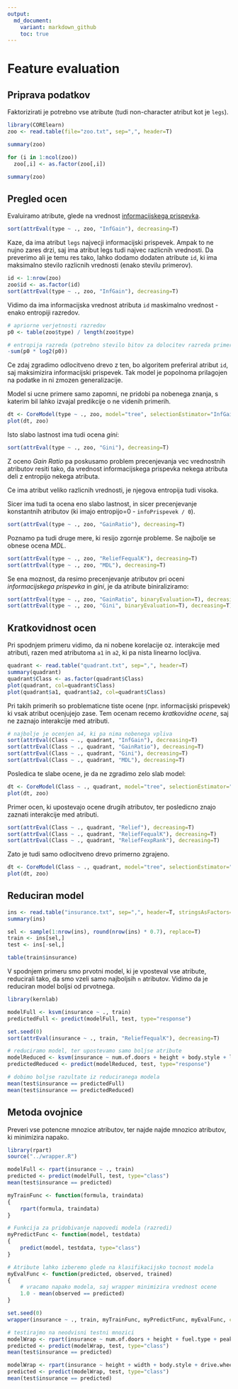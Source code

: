 ```yaml
---
output: 
  md_document:
    variant: markdown_github
    toc: true
---
```

# Feature evaluation

## Priprava podatkov

Faktorizirati je potrebno vse atribute (tudi non-character atribut kot je `legs`).
```R
library(CORElearn)
zoo <- read.table(file="zoo.txt", sep=",", header=T)

summary(zoo)

for (i in 1:ncol(zoo))
  zoo[,i] <- as.factor(zoo[,i])

summary(zoo)
```
## Pregled ocen

Evaluiramo atribute, glede na vrednost [informacijskega prispevka](https://en.wikipedia.org/wiki/Information_gain_in_decision_trees).
```R
sort(attrEval(type ~ ., zoo, "InfGain"), decreasing=T)
```

Kaze, da ima atribut `legs` najvecji informacijski prispevek. Ampak to ne nujno zares drzi, saj ima atribut legs tudi najvec razlicnih vrednosti. Da preverimo ali je temu res tako, lahko dodamo dodaten atribute `id`, ki ima maksimalno stevilo razlicnih vrednosti (enako stevilu primerov).

```R
id <- 1:nrow(zoo)
zoo$id <- as.factor(id)
sort(attrEval(type ~ ., zoo, "InfGain"), decreasing=T)
```

Vidimo da ima informacijska vrednost atributa `id` maskimalno vrednost - enako entropiji razredov.
```R
# apriorne verjetnosti razredov
p0 <- table(zoo$type) / length(zoo$type)

# entropija razreda (potrebno stevilo bitov za dolocitev razreda primera)
-sum(p0 * log2(p0))
```

Ce zdaj zgradimo odlocitveno drevo z ten, bo algoritem preferiral atribut `id`, saj maksimizira informacijski prispevek. 
Tak model je popolnoma prilagojen na podatke in ni zmozen generalizacije.

Model si ucne primere samo zapomni, ne pridobi pa nobenega znanja, s katerim bil lahko izvajal predikcije o ne videnih primerih.
```R
dt <- CoreModel(type ~ ., zoo, model="tree", selectionEstimator="InfGain")
plot(dt, zoo)
```

Isto slabo lastnost ima tudi ocena *gini*:    
```R
sort(attrEval(type ~ ., zoo, "Gini"), decreasing=T)
```

Z oceno *Gain Ratio* pa poskusamo problem precenjevanja vec vrednostnih atributov resiti tako,
da vrednost informacijskega prispevka nekega atributa deli z entropijo nekega atributa.

Ce ima atribut veliko razlicnih vrednosti, je njegova entropija tudi visoka.

Sicer ima tudi ta ocena eno slabo lastnost, in sicer precenjevanje konstantnih atributov (ki imajo entropijo=0 - `infoPrispevek / 0`).
```R
sort(attrEval(type ~ ., zoo, "GainRatio"), decreasing=T)
```

Poznamo pa tudi druge mere, ki resijo zgornje probleme. Se najbolje se obnese ocena *MDL*.
```R
sort(attrEval(type ~ ., zoo, "ReliefFequalK"), decreasing=T)
sort(attrEval(type ~ ., zoo, "MDL"), decreasing=T)
```

Se ena moznost, da resimo precenjevanje atributov pri oceni *informacijskega prispevka* in *gini*, je da atribute biniraliziramo:
```R
sort(attrEval(type ~ ., zoo, "GainRatio", binaryEvaluation=T), decreasing=T)
sort(attrEval(type ~ ., zoo, "Gini", binaryEvaluation=T), decreasing=T)
```

## Kratkovidnost ocen

Pri spodnjem primeru vidimo, da ni nobene korelacije oz. interakcije med atributi, razen med atributoma `a1` in `a2`, ki pa nista linearno locljiva.

```R
quadrant <- read.table("quadrant.txt", sep=",", header=T)
summary(quadrant)
quadrant$Class <- as.factor(quadrant$Class)
plot(quadrant, col=quadrant$Class)
plot(quadrant$a1, quadrant$a2, col=quadrant$Class)
```

Pri takih primerih so problematicne tiste ocene (npr. informacijski prispevek) ki vsak atribut ocenjujejo zase. Tem ocenam recemo *kratkovidne ocene*, saj ne zaznajo interakcije med atributi.
```R
# najbolje je ocenjen a4, ki pa nima nobenega vpliva
sort(attrEval(Class ~ ., quadrant, "InfGain"), decreasing=T)
sort(attrEval(Class ~ ., quadrant, "GainRatio"), decreasing=T)
sort(attrEval(Class ~ ., quadrant, "Gini"), decreasing=T)
sort(attrEval(Class ~ ., quadrant, "MDL"), decreasing=T)
```


Posledica te slabe ocene, je da ne zgradimo zelo slab model:
```R
dt <- CoreModel(Class ~ ., quadrant, model="tree", selectionEstimator="InfGain")
plot(dt, zoo)
```

Primer ocen, ki upostevajo ocene drugih atributov, ter posledicno znajo zaznati interakcije med atributi.
```R
sort(attrEval(Class ~ ., quadrant, "Relief"), decreasing=T)
sort(attrEval(Class ~ ., quadrant, "ReliefFequalK"), decreasing=T)
sort(attrEval(Class ~ ., quadrant, "ReliefFexpRank"), decreasing=T)
```

Zato je tudi samo odlocitveno drevo primerno zgrajeno.
```R
dt <- CoreModel(Class ~ ., quadrant, model="tree", selectionEstimator="Relief")
plot(dt, zoo)
```

## Reduciran model

```R
ins <- read.table("insurance.txt", sep=",", header=T, stringsAsFactors=T)
summary(ins)

sel <- sample(1:nrow(ins), round(nrow(ins) * 0.7), replace=T)
train <- ins[sel,]
test <- ins[-sel,]

table(train$insurance)
```

V spodnjem primeru smo prvotni model, ki je vposteval vse atribute, reducirali tako, da smo vzeli samo najboljsih `n` atributov. Vidimo da je reduciran model boljsi od prvotnega.
```R
library(kernlab)

modelFull <- ksvm(insurance ~ ., train)
predictedFull <- predict(modelFull, test, type="response")

set.seed(0)
sort(attrEval(insurance ~ ., train, "ReliefFequalK"), decreasing=T)

# reduciramo model, ter upostevamo samo boljse atribute
modelReduced <- ksvm(insurance ~ num.of.doors + height + body.style + length, train)
predictedReduced <- predict(modelReduced, test, type="response")

# dobimo boljse razultate iz reduciranega modela
mean(test$insurance == predictedFull)
mean(test$insurance == predictedReduced)
```

## Metoda ovojnice

Preveri vse potencne mnozice atributov, ter najde najde mnozico atributov, ki minimizira napako.
```R
library(rpart)
source("../wrapper.R")

modelFull <- rpart(insurance ~ ., train)
predicted <- predict(modelFull, test, type="class")
mean(test$insurance == predicted)

myTrainFunc <- function(formula, traindata)
{
	rpart(formula, traindata)	
}

# Funkcija za pridobivanje napovedi modela (razredi)
myPredictFunc <- function(model, testdata)
{
	predict(model, testdata, type="class")
}

# Atribute lahko izberemo glede na klasifikacijsko tocnost modela
myEvalFunc <- function(predicted, observed, trained)
{
	# vracamo napako modela, saj wrapper minimizira vrednost ocene
	1.0 - mean(observed == predicted)	
}

set.seed(0)
wrapper(insurance ~ ., train, myTrainFunc, myPredictFunc, myEvalFunc, cvfolds=10)

# testirajmo na neodvisni testni mnozici
modelWrap <- rpart(insurance ~ num.of.doors + height + fuel.type + peak.rpm + aspiration + length, train)
predicted <- predict(modelWrap, test, type="class")
mean(test$insurance == predicted)

```
```R
modelWrap <- rpart(insurance ~ height + width + body.style + drive.wheels, train)
predicted <- predict(modelWrap, test, type="class")
mean(test$insurance == predicted)
```
